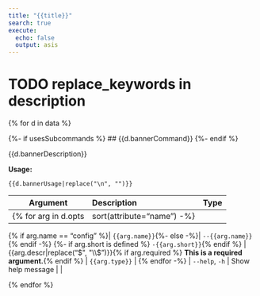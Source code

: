 ```yaml
---
title: "{{title}}"
search: true
execute:
  echo: false
  output: asis
---
```


# TODO replace_keywords in description

{% for d in data %}

{%- if usesSubcommands %}
## {{d.bannerCommand}}
{%- endif %}

{{d.bannerDescription}}

**Usage:**

`{{d.bannerUsage|replace("\n", "`\n\n`")}}`

| Argument | Description | Type |
|-|:----|-:
{% for arg in d.opts|sort(attribute="name") -%}

{% if arg.name == "config" %}| `{{arg.name}}`{%- else -%}| `--{{arg.name}}`{% endif -%}
{%- if arg.short is defined %} `-{{arg.short}}`{% endif %} | {{arg.descr|replace("$", "\\$")}}{% if arg.required %} **This is a required argument.**{% endif %} | `{{arg.type}}` |
{% endfor -%}
| `--help`, `-h` | Show help message |  |

{% endfor %}

